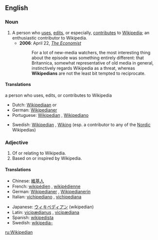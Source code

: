 ==English==

===Noun===
{{en-noun}}

# A person who [[use]]s, [[edit]]s, or especially, [[contribute]]s to [[Wikipedia]]; an enthusiastic contributor to Wikipedia.
#*'''2006''': April 22, ''[[w:The Economist|The Economist]]''
#*: For a lot of new-media watchers, the most interesting thing about the episode was something entirely different: that Britannica, somewhat representative of old media in general, instinctively regards Wikipedia as a threat, whereas '''Wikipedians''' are not the least bit tempted to reciprocate.

====Translations====
;a person who uses, edits, or contributes to Wikipedia
{{top}}
*Dutch: [[Wikipediaan]] {{m}} or {{f}}
*German: [[Wikipedianer]]
*Portuguese: [[#Portuguese|Wikipedian]] {{c}}, [[Wikipediano]]
{{mid}}
*Swedish: [[#Swedish|Wikipedian]] {{c}}, [[Wiking]] {{c}} (esp. a contributor to any of the [[Nordic]] Wikipedias)
{{bottom}}

===Adjective===
{{en-adj|-}}

# Of or relating to Wikipedia.
# Based on or inspired by Wikipedia.

====Translations====
{{top}}
*Chinese: [[維基人]]
*French: [[wikipédien]] {{m}}, [[wikipédienne]] {{f}}
*German: [[Wikipedianer]] {{m}}, [[Wikipedianerin]] {{f}}
*Italian: [[vichipediano]] {{m}}, [[vichipediana]] {{f}}
{{mid}}
*Japanese: [[ウィキペディアン]] (wikipedian)
*Latin: [[vicipædianus]] {{m}}, [[vicipædiana]] {{f}}
*Spanish: [[wikipedista]]
*Swedish: [[wikipedia-]]
{{bottom}}

[[ru:Wikipedian]]